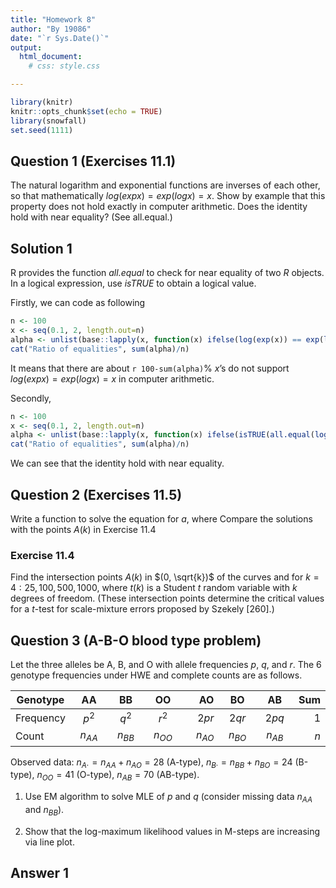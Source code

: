 ```yaml
---
title: "Homework 8"
author: "By 19086"
date: "`r Sys.Date()`"
output: 
  html_document:
    # css: style.css

---
```


```r
library(knitr)
knitr::opts_chunk$set(echo = TRUE)
library(snowfall)
set.seed(1111)
```

## Question 1 (Exercises 11.1)

The natural logarithm and exponential functions are inverses of each other, so that mathematically $log(exp x) = exp(log x) = x$. 
Show by example that this property does not hold exactly in computer arithmetic. 
Does the identity hold with near equality? (See all.equal.)

## Solution 1
R provides the function *all.equal* to check for near equality of two *R* objects.
In a logical expression, use *isTRUE* to obtain a logical value. 

Firstly, we can code as following
```r
n <- 100
x <- seq(0.1, 2, length.out=n)
alpha <- unlist(base::lapply(x, function(x) ifelse(log(exp(x)) == exp(log(x)), 1, 0)))
cat("Ratio of equalities", sum(alpha)/n)
```

It means that there are about `r 100-sum(alpha)`\% $x$'s do not support $log(exp x) = exp(log x) = x$ in computer arithmetic. 

Secondly, 
```r
n <- 100
x <- seq(0.1, 2, length.out=n)
alpha <- unlist(base::lapply(x, function(x) ifelse(isTRUE(all.equal(log(exp(x)), exp(log(x)))), 1, 0)))
cat("Ratio of equalities", sum(alpha)/n)
```
We can see that the identity hold with near equality. 


## Question 2 (Exercises 11.5)
Write a function to solve the equation
\begin{equation}
  \frac{2 \Gamma\left(\frac{k}{2}\right)}{\sqrt{\pi(k-1)} \Gamma\left(\frac{k-1}{2}\right)} 
  \int_{0}^{c_{k-1}}\left(1+\frac{u^{2}}{k-1}\right)^{-k / 2} d u 
  = 
  \frac{2 \Gamma\left(\frac{k+1}{2}\right)}{\sqrt{\pi k} \Gamma\left(\frac{k}{2}\right)} 
  \int_{0}^{c_{k}}\left(1+\frac{u^{2}}{k}\right)^{-(k+1) / 2} d u 
\end{equation}
for $a$, where 
\begin{equation}
  c_{k}=\sqrt{\frac{a^{2} k}{k+1-a^{2}}}
\end{equation}
Compare the solutions with the points $A(k)$ in Exercise 11.4

### Exercise 11.4
Find the intersection points $A(k)$ in $(0, \sqrt{k})$ of the curves
\begin{equation}
  S_{k-1}(a) = P\left(t(k-1)>\sqrt{\frac{a^{2}(k-1)}{k-a^{2}}}\right)
\end{equation}
and
\begin{equation}
  S_{k}(a) = P\left(t(k)>\sqrt{\frac{a^{2} k}{k+1-a^{2}}}\right)
\end{equation}
for $k = 4 : 25, 100, 500, 1000$, where $t(k)$ is a Student $t$ random variable with $k$ degrees of freedom. 
(These intersection points determine the critical values for a $t$-test for scale-mixture errors proposed by Szekely [260].)



## Question 3 (A-B-O blood type problem)

Let the three alleles be A, B, and O with allele frequencies $p$, $q$, and $r$. 
The $6$ genotype frequencies under HWE and complete counts are as follows.

Genotype   | AA       |   BB     | OO       |  AO      | BO       | AB       |  Sum   |
-          | :-:      |  :-:     | :-:      | --:      | :-:      | :-:      | -:     |
Frequency  | $p^2$    | $q^2$    | $r^2$    | $2pr$    | $2qr$    | $2pq$    |  $1$   |
Count      | $n_{AA}$ | $n_{BB}$ | $n_{OO}$ | $n_{AO}$ | $n_{BO}$ | $n_{AB}$ |  $n$   |

Observed data: $n_{A\cdot} = n_{AA} + n_{AO} = 28$ (A-type), $n_{B·} = n_{BB} + n_{BO} = 24$ (B-type), $n_{OO} = 41$ (O-type), $n_{AB} = 70$ (AB-type).

1. Use EM algorithm to solve MLE of $p$ and $q$ (consider missing data $n_{AA}$ and $n_{BB}$). 

2. Show that the log-maximum likelihood values in M-steps are increasing via line plot.


## Answer 1

